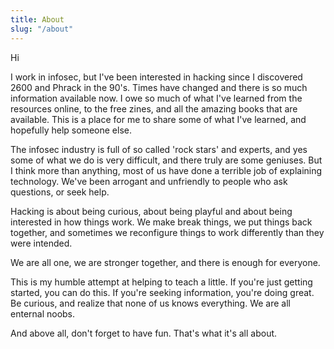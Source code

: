 ```yaml
---
title: About
slug: "/about"
---
```


Hi

I work in infosec, but I've been interested in hacking since I discovered 2600 and Phrack in the 90's. Times have changed and there is so much information available now. I owe so much of what I've learned from the resources online, to the free zines, and all the amazing books that are available. This is a place for me to share some of what I've learned, and hopefully help someone else.

The infosec industry is full of so called 'rock stars' and experts, and yes some of what we do is very difficult, and there truly are some geniuses. But I think more than anything, most of us have done a terrible job of explaining technology. We've been arrogant and unfriendly to people who ask questions, or seek help.

Hacking is about being curious, about being playful and about being interested in how things work. We make break things, we put things back together, and sometimes we reconfigure things to work differently than they were intended.

We are all one, we are stronger together, and there is enough for everyone.

This is my humble attempt at helping to teach a little. If you're just getting started, you can do this. If you're seeking information, you're doing great. Be curious, and realize that none of us knows everything. We are all enternal noobs.

And above all, don't forget to have fun. That's what it's all about.